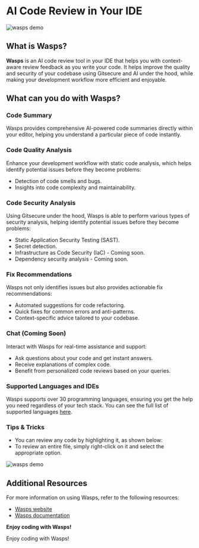 
# AI Code Review in Your IDE

![wasps demo](/wasps-demo.gif)

## What is Wasps?

**Wasps** is an AI code review tool in your IDE that helps you with context-aware review feedback as you write your code. It helps improve the quality and security of your codebase using Gitsecure and AI under the hood, while making your development workflow more efficient and enjoyable.

## What can you do with Wasps?

### Code Summary

Wasps provides comprehensive AI-powered code summaries directly within your editor, helping you understand a particular piece of code instantly.

### Code Quality Analysis

Enhance your development workflow with static code analysis, which helps identify potential issues before they become problems:

- Detection of code smells and bugs.
- Insights into code complexity and maintainability.

### Code Security Analysis

Using Gitsecure under the hood, Wasps is able to perform various types of security analysis, helping identify potential issues before they become problems:

- Static Application Security Testing (SAST).
- Secret detection.
- Infrastructure as Code Security (IaC) - Coming soon.
- Dependency security analysis - Coming soon.

### Fix Recommendations

Wasps not only identifies issues but also provides actionable fix recommendations:

- Automated suggestions for code refactoring.
- Quick fixes for common errors and anti-patterns.
- Context-specific advice tailored to your codebase.

### Chat (Coming Soon)

Interact with Wasps for real-time assistance and support:

- Ask questions about your code and get instant answers.
- Receive explanations of complex code.
- Benefit from personalized code reviews based on your queries.

### Supported Languages and IDEs

Wasps supports over 30 programming languages, ensuring you get the help you need regardless of your tech stack. You can see the full list of supported languages [here](https://docs.gitsecure.dev/code).

### Tips & Tricks
- You can review any code by highlighting it, as shown below:
- To review an entire file, simply right-click on it and select the appropriate option.

![wasps demo](/tips.png)

## Additional Resources

For more information on using Wasps, refer to the following resources:

- [Wasps website](http://wasps.dev/)
- [Wasps documentation](https://docs.gitsecure.dev/wasps)

**Enjoy coding with Wasps!**


<Callout type="success" emoji="👍">
    Enjoy coding with Wasps!
</Callout>